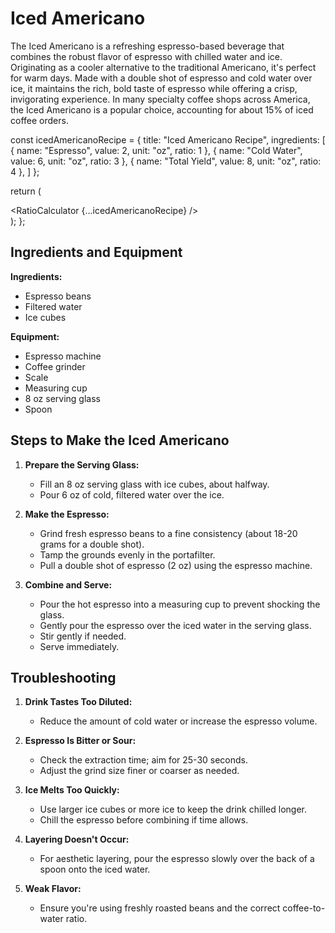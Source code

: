 # Iced Americano

The Iced Americano is a refreshing espresso-based beverage that combines the robust flavor of espresso with chilled water and ice. Originating as a cooler alternative to the traditional Americano, it's perfect for warm days. Made with a double shot of espresso and cold water over ice, it maintains the rich, bold taste of espresso while offering a crisp, invigorating experience. In many specialty coffee shops across America, the Iced Americano is a popular choice, accounting for about 15% of iced coffee orders.


  const icedAmericanoRecipe = {
    title: "Iced Americano Recipe",
    ingredients: [
      { name: "Espresso", value: 2, unit: "oz", ratio: 1 },
      { name: "Cold Water", value: 6, unit: "oz", ratio: 3 },
      { name: "Total Yield", value: 8, unit: "oz", ratio: 4 },
    ]
  };

  return (
    <div className="container mx-auto p-4">
      <RatioCalculator {...icedAmericanoRecipe} />
    </div>
  );
};

<IcedAmericanoRecipe />

## Ingredients and Equipment

**Ingredients:**
- Espresso beans
- Filtered water
- Ice cubes

**Equipment:**
- Espresso machine
- Coffee grinder
- Scale
- Measuring cup
- 8 oz serving glass
- Spoon

## Steps to Make the Iced Americano

1. **Prepare the Serving Glass:**
   - Fill an 8 oz serving glass with ice cubes, about halfway.
   - Pour 6 oz of cold, filtered water over the ice.

2. **Make the Espresso:**
   - Grind fresh espresso beans to a fine consistency (about 18-20 grams for a double shot).
   - Tamp the grounds evenly in the portafilter.
   - Pull a double shot of espresso (2 oz) using the espresso machine.

3. **Combine and Serve:**
   - Pour the hot espresso into a measuring cup to prevent shocking the glass.
   - Gently pour the espresso over the iced water in the serving glass.
   - Stir gently if needed.
   - Serve immediately.

## Troubleshooting

1. **Drink Tastes Too Diluted:**
   - Reduce the amount of cold water or increase the espresso volume.

2. **Espresso Is Bitter or Sour:**
   - Check the extraction time; aim for 25-30 seconds.
   - Adjust the grind size finer or coarser as needed.

3. **Ice Melts Too Quickly:**
   - Use larger ice cubes or more ice to keep the drink chilled longer.
   - Chill the espresso before combining if time allows.

4. **Layering Doesn't Occur:**
   - For aesthetic layering, pour the espresso slowly over the back of a spoon onto the iced water.

5. **Weak Flavor:**
   - Ensure you're using freshly roasted beans and the correct coffee-to-water ratio.

